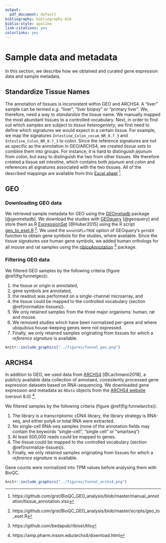 ```yaml
---
output:
  pdf_document: default
bibliography: bibliography.bib
biblio-style: apalike
link-citations: yes
colorlinks: yes
---
```


# Sample data and metadata {#curating-data}

In this section, we describe how we obtained and curated gene expression data and sample metadata. 


## Standardize Tissue Names {#normalize-tissues}

The annotation of tissues is inconsistent within GEO and ARCHS4. A "liver" sample can be termed *e.g.* "liver", "liver biopsy" or "primary liver". We, therefore, need a way to *standardize* the tissue name. We manually mapped the most abundant tissues to a controlled vocabulary. Next, in order to find out which samples are subject to *tissue heterogeniety*, we first need to define which signatures we would expect in a certain tissue. For example, we map the signatures `Intestine_Colon_cecum_NR_0.7_3` and `Intestine_Colon_NR_0.7_3` to *colon*.
Since the reference signatures are not as specific as the annotation in GEO/ARCHS4, we created *tissue sets* to combine them into groups. For instance, it is hard to distinguish *jejunum* from *colon*, but easy to distinguish the two from other tissues. We therefore created a tissue set *intestine*, which contains both *jejunum* and *colon* and references all signatures associated with the two tissues. All of the described mappings are available from this [Excel sheet](https://github.com/grst/BioQC_GEO_analysis/blob/master/manual_annotation/tissue_annotation.xlsx) ^[https://github.com/grst/BioQC_GEO_analysis/blob/master/manual_annotation/tissue_annotation.xlsx].


## GEO

###  Downloading GEO data

We retrieved sample metadata for GEO using the [GEOmetadb](https://www.bioconductor.org/packages/release/bioc/vignettes/GEOmetadb/inst/doc/GEOmetadb.html) package [@geometadb]. 
We download the studies with [GEOquery](https://bioconductor.org/packages/release/bioc/html/GEOquery.html) [@geoquery] and store them as R [ExpressionSet](https://bioconductor.org/packages/devel/bioc/vignettes/Biobase/inst/doc/ExpressionSetIntroduction.pdf) [@Huber2015] using the R script [geo_to_eset.R](https://github.com/grst/BioQC_GEO_analysis/blob/master/scripts/geo_to_eset.R) ^[https://github.com/grst/BioQC_GEO_analysis/blob/master/scripts/geo_to_eset.R]. We used the `annotGPL=TRUE` option of GEOquery's `getGEO` function to obtain gene symbols for the studies, where available. 
Since the tissue signatures use human gene symbols, we added human orthologs for all mouse and rat samples using the [ribiosAnnotation](https://github.com/bedapub/ribiosUtils) ^[https://github.com/bedapub/ribiosUtils] package. 


###  Filtering GEO data

We filtered GEO samples by the following criteria (figure \@ref(fig:funnelgeo)): 

 1. the tissue or origin is annotated,
 2. gene symbols are annotated,
 3. the readout was performed on a single-channel microarray, and
 4. the tissue could be mapped to the controlled vocabulary (section \@ref(normalize-tissues)). 
 5. We only retained samples from the three major organisms: human, rat and mouse. 
 6. We removed studies which have been normalized per-gene and where ubiquitous house-keeping genes were not expressed. 
 7. Finally, we only retained samples originating from tissues for which a *reference signature* is available. 


```r
knitr::include_graphics("../figures/funnel_geo.png")
```


## ARCHS4

In addition to GEO, we used data from
[ARCHS4](https://amp.pharm.mssm.edu/archs4/) [@Lachmann2018], a publicly available data
collection of annotaed, consistently processed gene expression datasets based
on RNA-sequencing. We downloaded gene expression and metadata as `RData` objects
from the [ARCHS4 website](https://amp.pharm.mssm.edu/archs4/download.html) (version 8.0) ^[https://amp.pharm.mssm.edu/archs4/download.html]. 

We filtered samples by the following criteria (figure \@ref(fig:funnelarchs)): 

1. The library is a transcriptomic cDNA library, the library strategy is RNA-seq, and either polyA or total RNA were extracted.
2. No single-cell RNA-seq samples (none of the annotation fields may contain the keywords "single-cell", "single cell" or "smartseq")
3. At least 500,000 reads could be mapped to genes. 
4. The tissue could be mapped to the controlled vocabulary (section \@ref(normalize-tissues)). 
5. Finally, we only retained samples originating from tissues for which a *reference signature* is available. 

Gene counts were normalized into TPM values before analysing them with BioQC. 


```r
knitr::include_graphics("../figures/funnel_archs4.png")
```



\newpage

